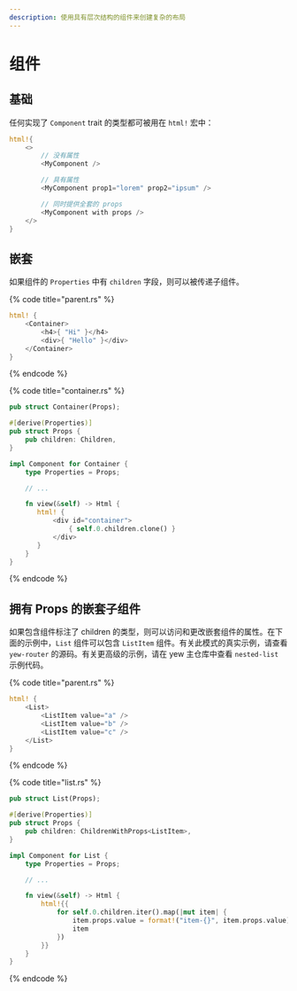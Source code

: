 ```yaml
---
description: 使用具有层次结构的组件来创建复杂的布局
---
```


# 组件

## 基础

任何实现了 `Component` trait 的类型都可被用在 `html!` 宏中：

```rust
html!{
    <>
        // 没有属性
        <MyComponent />

        // 具有属性
        <MyComponent prop1="lorem" prop2="ipsum" />

        // 同时提供全套的 props
        <MyComponent with props />
    </>
}
```

## 嵌套

如果组件的 `Properties` 中有 `children` 字段，则可以被传递子组件。

{% code title="parent.rs" %}
```rust
html! {
    <Container>
        <h4>{ "Hi" }</h4>
        <div>{ "Hello" }</div>
    </Container>
}
```
{% endcode %}

{% code title="container.rs" %}
```rust
pub struct Container(Props);

#[derive(Properties)]
pub struct Props {
    pub children: Children,
}

impl Component for Container {
    type Properties = Props;

    // ...

    fn view(&self) -> Html {
       html! {
           <div id="container">
               { self.0.children.clone() }
           </div>
       }
    }
}
```
{% endcode %}

## 拥有 Props 的嵌套子组件

如果包含组件标注了 children 的类型，则可以访问和更改嵌套组件的属性。在下面的示例中，`List` 组件可以包含 `ListItem` 组件。有关此模式的真实示例，请查看 `yew-router` 的源码。有关更高级的示例，请在 yew 主仓库中查看 `nested-list` 示例代码。

{% code title="parent.rs" %}
```rust
html! {
    <List>
        <ListItem value="a" />
        <ListItem value="b" />
        <ListItem value="c" />
    </List>
}
```
{% endcode %}

{% code title="list.rs" %}
```rust
pub struct List(Props);

#[derive(Properties)]
pub struct Props {
    pub children: ChildrenWithProps<ListItem>,
}

impl Component for List {
    type Properties = Props;

    // ...

    fn view(&self) -> Html {
        html!{{
            for self.0.children.iter().map(|mut item| {
                item.props.value = format!("item-{}", item.props.value);
                item
            })
        }}
    }
}
```
{% endcode %}

